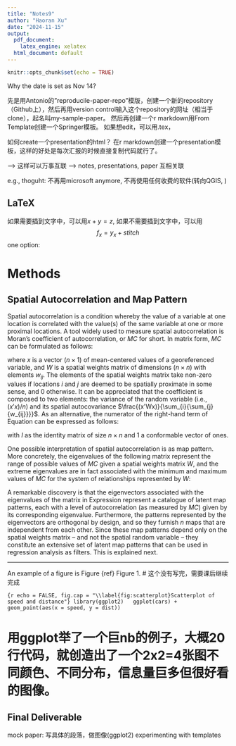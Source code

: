 ```yaml
---
title: "Notes9"
author: "Haoran Xu"
date: "2024-11-15"
output:
  pdf_document:
    latex_engine: xelatex
  html_document: default
---
```


```r
knitr::opts_chunk$set(echo = TRUE)
```

Why the date is set as Nov 14?

先是用Antonio的"reproducile-paper-repo"模版，创建一个新的repository（Github上），然后再用version control输入这个repository的网址（相当于clone），起名叫my-sample-paper。
然后再创建一个r markdown用From Template创建一个Springer模板。
如果想edit，可以用.tex，


如何create一个presentation的html？
在r markdown创建一个presentation模板，这样的好处是每次汇报的时候直接复制代码就行了。

--> 这样可以万事互联 --> notes, presentations, paper 互相关联

e.g., thoguht: 不再用microsoft anymore, 不再使用任何收费的软件(转向QGIS, )


## LaTeX

如果需要插到文字中，可以用$x + y = z$, 如果不需要插到文字中，可以用
$$
f_x = y_x + stitch
$$
one option:
<!-- $$ -->
<!-- \begin{array}{lc} -->
<!--   x = & 3 // -->
<!--   y = & 2 // -->
<!-- \end{array} -->
<!-- $$ -->


Methods
============

## Spatial Autocorrelation and Map Pattern

Spatial autocorrelation is a condition whereby the value of a variable at one location is correlated with the value(s) of the same variable at one or more proximal locations. A tool widely used to measure spatial autocorrelation is Moran’s coefficient of autocorrelation, or $MC$ for short. In matrix form, $MC$ can be formulated as follows:

\begin{equation} 
\label{eq:1}
MC=\frac{n}{\sum_{i}{\sum_{j}{w_{ij}}}}\frac{x'Wx}{x'x}
\end{equation}

where $x$ is a vector $(n\times1)$ of mean-centered values of a georeferenced variable, and $W$ is a spatial weights matrix of dimensions $(n\times n)$ with elements $w_{ij}$. The elements of the spatial weights matrix take non-zero values if locations $i$ and $j$ are deemed to be spatially proximate in some sense, and 0 otherwise. It can be appreciated that the coefficient is composed to two elements: the variance of the random variable (i.e., $(x'x)/n$) and its spatial autocovariance $\frac{(x'Wx)}{\sum_{i}{\sum_{j}{w_{ij}}}}$. As an alternative, the numerator of the right-hand term of Equation \ref{eq:1} can be expressed as follows:

\begin{equation} 
\label{eq:2}
x'\Big(I - \frac{11'}{n}\Big)W\Big(I - \frac{11'}{n}\Big)x
\end{equation}

with $I$ as the identity matrix of size $n\times n$ and $1$ a conformable vector of ones.

One possible interpretation of spatial autocorrelation is as map pattern. More concretely, the eigenvalues of the following matrix represent the range of possible values of $MC$ given a spatial weights matrix $W$, and the extreme eigenvalues are in fact associated with the minimum and maximum values of $MC$ for the system of relationships represented by $W$:

\begin{equation} 
\label{eq:3}
\Big(I - \frac{11'}{n}\Big)W\Big(I - \frac{11'}{n}\Big)
\end{equation}

A remarkable discovery is that the eigenvectors associated with the eigenvalues of the matrix in Expression \ref{eq:3} represent a catalogue of latent map patterns, each with a level of autocorrelation (as measured by $MC$) given by its corresponding eigenvalue. Furthermore, the patterns represented by the eigenvectors are orthogonal by design, and so they furnish $n$ maps that are independent from each other. Since these map patterns depend only on the spatial weights matrix – and not the spatial random variable – they constitute an extensive set of latent map patterns that can be used in regression analysis as filters. This is explained next.


--- 

An example of a figure is Figure \{ref} Figure 1.  # 这个没有写完，需要课后继续完成

```{r echo = FALSE, fig.cap = "\\label{fig:scatterplot}Scatterplot of speed and distance"}
library(ggplot2)
  ggplot(cars) + 
    geom_point(aes(x = speed, y = dist))
```

# 用ggplot举了一个巨nb的例子，大概20行代码，就创造出了一个2x2=4张图不同颜色、不同分布，信息量巨多但很好看的图像。


## Final Deliverable

mock paper: 写具体的段落，做图像(ggplot2)
experimenting with templates





